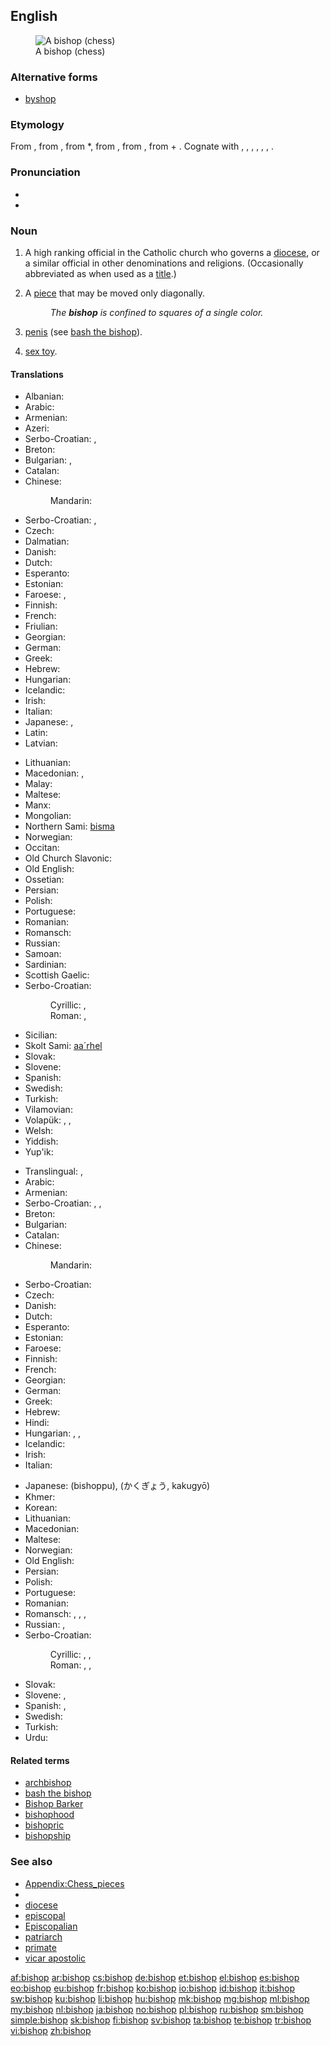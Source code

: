 {{wikipedia|Bishop}}
==English==
{{rfc-auto}}
[[File:Chess bishop 0970.jpg|thumb|A {{pedlink|Staunton|w=Staunton chess set}} bishop (chess)]]

===Alternative forms===
* [[byshop]] {{qualifier|obsolete}}

===Etymology===
From {{etyl|enm}} {{term|bishop|lang=enm}}, from {{etyl|ang}} {{term|biscop||bishop|lang=ang}}, from {{etyl|VL.}} *{{term||biscopus|lang=la}}, from {{etyl|la}} {{term|episcopus||overseer, supervisor|lang=la}}, from {{etyl|grc}} {{term|ἐπίσκοπος||overseer|tr=episkopos|sc=polytonic}}, from {{term|ἐπί||over|tr=epi|sc=polytonic}} + {{term|σκοπέω||I examine|tr=skopeō|sc=polytonic}}. Cognate with {{etyl|fy|-}} {{term|biskop||bishop|lang=fy}}, {{etyl|nl|-}} {{term|bisschop||bishop|lang=nl}}, {{etyl|de|-}} {{term|Bischof||bishop|lang=de}}, {{etyl|sv|-}} {{term|biskop||bishop|lang=sv}}, {{etyl|no|-}} {{term|biskop||bishop|lang=no}}, {{etyl|is|-}} {{term|biskup||bishop|lang=is}}, {{etyl|got|-}} {{term|||tr=aipiskaupus|bishop|lang=got}}.

===Pronunciation===
* {{IPA|/ˈbɪʃəp/}}
* {{audio|En-us-bishop.ogg|Audio (US)}}

===Noun===
{{en-noun}}

# A high ranking official in the Catholic church who governs a [[diocese]], or a similar official in other denominations and religions. (Occasionally abbreviated as {{term|Bp.|lang=en}} when used as a [[title]].)
# {{chess}} A [[piece]] that may be moved only diagonally.
#: ''The '''bishop''' is confined to squares of a single color.''
# {{slang}} [[penis]] (see [[bash the bishop]]).
# {{slang}} [[sex toy]].

====Translations====
{{trans-top|church official}}
* Albanian: {{t-|sq|peshkop}}
* Arabic: {{t-|ar|أسقف|tr='úsquf}}
* Armenian: {{t-|hy|եպիսկոպոս|tr=episkopos}}
* Azeri: {{t-|az|yepiskop}}
* Serbo-Croatian: {{t-|sh|episkop|m}}, {{t-|sh|biskup|m}}
* Breton: {{t+|br|eskob|m}}
* Bulgarian: {{t+|bg|епископ|m}}, {{t+|bg|владика|m}}
* Catalan: {{t-|ca|bisbe|m}}
* Chinese:
*: Mandarin: {{t|cmn|主教|tr=zhǔjiào|sc=Hani}}
* Serbo-Croatian: {{t-|sh|biskup|m}}, {{t-|sh|episkop|m}}
* Czech: {{t-|cs|biskup|m}}
* Dalmatian: {{tø|dlm|pascu|m}}
* Danish: {{t-|da|biskop|c}}
* Dutch: {{t+|nl|bisschop|m}}
* Esperanto: {{t-|eo|episkopo}}
* Estonian: {{t-|et|piiskop}}
* Faroese: {{t-|fo|biskupur|m}}, {{t-|fo|bispur|m}}
* Finnish: {{t+|fi|piispa}}
* French: {{t+|fr|évêque|m}}
* Friulian: {{tø|fur|vescul|m}}
* Georgian: {{t-|ka|ეპისკოპოსი|tr=episkoposi|sc=Geor}}
* German: {{t+|de|Bischof|m}}
* Greek: {{t+|el|επίσκοπος|m|tr=epískopos|sc=Grek}}
* Hebrew: {{t+|he|בישוף|m|tr=bishof}}
* Hungarian: {{t+|hu|püspök}}
* Icelandic: {{t+|is|biskup|m}}
* Irish: {{t-|ga|easpag|m}}
* Italian: {{t+|it|vescovo|m}}
* Japanese: {{t-|ja|主教|tr=しゅきょう, shukyō}} {{qualifier|Orthodox and Anglican church}}, {{t-|ja|司教|tr=しきょう, shikyō}} {{qualifier|Catholic church}}
* Latin: {{t-|la|episcopus|m}}
* Latvian: {{t+|lv|bīskaps}}
{{trans-mid}}
* Lithuanian: {{t-|lt|vyskupas|m}}
* Macedonian: {{t-|mk|епископ|m|tr=épiskop}}, {{t-|mk|бискуп|m|tr=bískup}}
* Malay: {{t-|ms|biskop}}
* Maltese: {{t-|mt|isqof|m}}
* Manx: {{t-|gv|aspick|m}}
* Mongolian: {{t-|mn|хүрээний тэргүүн|sc=Cyrl}}
* Northern Sami: [[bisma]]
* Norwegian: {{t+|no|biskop}}
* Occitan: {{t+|oc|avesque|m}}
* Old Church Slavonic: {{tø|cu|бискѹпъ|m|tr=biskupŭ|sc=Cyrl}}
* Old English: {{t-|ang|biscop|m}}
* Ossetian: {{tø|os|алчер|tr=alčer|sc=Cyrl}}
* Persian: {{t+|fa|اسقف|tr=osghof}}
* Polish: {{t+|pl|biskup|m}}
* Portuguese: {{t+|pt|bispo|m}}
* Romanian: {{t-|ro|episcop|m}}
* Romansch: {{t-|rm|uvestg|m}}
* Russian: {{t+|ru|епископ|m|tr=jepískop}}
* Samoan: {{t-|sm|'epikopō}}
* Sardinian: {{t-|sc|obíscu|m}}
* Scottish Gaelic: {{t-|gd|easbaig|m}}
* Serbo-Croatian:
*: Cyrillic: {{t-|sh|епископ|m}}, {{t-|sh|бискуп|m}}
*: Roman: {{t-|sh|episkop|m}}, {{t-|sh|biskup|m}}
* Sicilian: {{t+|scn|vìscuvu|m}}
* Skolt Sami: [[aa´rhel]]
* Slovak: {{t-|sk|biskup|m}}
* Slovene: {{t+|sl|škof|m}}
* Spanish: {{t+|es|obispo|m}}
* Swedish: {{t+|sv|biskop|c}}
* Turkish: {{t+|tr|piskopos}}
* Vilamovian: {{tø|wym|bisküp}}
* Volapük: {{qualifier|male or female}} {{t+|vo|bijop}}, {{qualifier|male}} {{t-|vo|hibijop}}, {{qualifier|female}} {{t-|vo|jibijop}}
* Welsh: {{t-|cy|esgob|m}}
* Yiddish: {{t-|yi|ביסקופּ|m|tr=biskup}}
* Yup'ik: {{tø|esu|allgiliyaq}}
{{trans-bottom}}

{{trans-top|chess piece}}
* Translingual: {{tø|mul|♗}}, {{tø|mul|♝}}
* Arabic: {{t-|ar|فيل|m|tr=fiil}}
* Armenian: {{t+|hy|փիղ|tr=p'iġ}}
* Serbo-Croatian: {{t-|sh|lovac|m}}, {{t-|sh|trkač|m}}, {{t-|sh|laufer|m}}
* Breton: {{t+|br|furlukin|m}}
* Bulgarian: {{t-|bg|офицер|m}}
* Catalan: {{t-|ca|alfil|m}}
* Chinese:
*: Mandarin: {{t-|cmn|象|tr=xiàng|sc=Hani}}
* Serbo-Croatian: {{t-|sh|lovac|m}}
* Czech: {{t-|cs|střelec|m}}
* Danish: {{t+|da|løber|c}}
* Dutch: {{t+|nl|loper|m}}
* Esperanto: {{t+|eo|kuriero}}
* Estonian: {{t-|et|oda}}
* Faroese: {{t-|fo|bispur|m}}
* Finnish: {{t+|fi|lähetti}}
* French: {{t+|fr|fou|m}}
* Georgian: {{t+|ka|კუ|tr=ku|sc=Geor}}
* German: {{t+|de|Läufer|m}}
* Greek: {{t+|el|αξιωματικός|m|tr=axiomatikós|sc=Grek}}
* Hebrew: {{t+|he|רץ|f|tr=ratz}}
* Hindi: {{t+|hi|ऊँट|m|tr=ū.nt'}}
* Hungarian: {{t+|hu|futó}}, {{t+|hu|futár}}, {{t+|hu|bolond}}
* Icelandic: {{t+|is|biskup|m}}
* Irish: {{t-|ga|easpag|m}}
* Italian: {{t+|it|alfiere|m}}
{{trans-mid}}
* Japanese: {{t-|ja|ビショップ}} (bishoppu), {{t-|ja|角行}} (かくぎょう, kakugyō)
* Khmer: {{t-|km|​គោល|tr=koul|sc=Khmr}}
* Korean: {{t-|ko|비숍|tr=bisyop|sc=Hang}}
* Lithuanian: {{t-|lt|rikis|m}}
* Macedonian: {{t-|mk|ловец|m|tr=lóvec}}
* Maltese: {{t-|mt|isqof|m}}
* Norwegian: {{t+|no|løper|m}}
* Old English: {{t-|ang|biscop|m}}
* Persian: {{t+|fa|فیل|tr=fil}}
* Polish: {{t+|pl|goniec|m}}
* Portuguese: {{t+|pt|bispo|m}}
* Romanian: {{t+|ro|nebun|m}}
* Romansch: {{qualifier|Rumantsch Grischun, Sursilvan}} {{t-|rm|currider|m}}, {{qualifier|Sutsilvan}} {{t-|rm|curider|m}}, {{qualifier|Surmiran}} {{t-|rm|currier|m}}, {{qualifier|Puter, Vallader}} {{t-|rm|curridur|m}}
* Russian: {{t+|ru|слон|m|tr=slon}}, {{t+|ru|офицер|m|tr=oficér}} {{qualifier|informal}}
* Serbo-Croatian:
*: Cyrillic: {{t-|sh|ловац|m}}, {{t-|sh|тркач|m}}, {{t-|sh|лауфер|m}}
*: Roman: {{t-|sh|lovac|m}}, {{t-|sh|trkač|m}}, {{t-|sh|laufer|m}}
* Slovak: {{t-|sk|strelec|m}}
* Slovene: {{t-|sl|tekač|m}}, {{t+|sl|lovec|m}}
* Spanish: {{t+|es|alfil|m}}, {{t-|es|arfil|m}}
* Swedish: {{t+|sv|löpare|c}}
* Turkish: {{t+|tr|fil}}
* Urdu: {{t-|ur|اونٹ|m|tr=ū.nt'}}
{{trans-bottom}}

====Related terms====
* [[archbishop]]
* [[bash the bishop]]
* [[Bishop Barker]]
* [[bishophood]]
* [[bishopric]]
* [[bishopship]]

===See also===
* [[Appendix:Chess_pieces]]
* {{list|en|chess pieces}}
* [[diocese]]
* [[episcopal]]
* [[Episcopalian]]
* [[patriarch]]
* [[primate]]
* [[vicar apostolic]]

[[af:bishop]]
[[ar:bishop]]
[[cs:bishop]]
[[de:bishop]]
[[et:bishop]]
[[el:bishop]]
[[es:bishop]]
[[eo:bishop]]
[[eu:bishop]]
[[fr:bishop]]
[[ko:bishop]]
[[io:bishop]]
[[id:bishop]]
[[it:bishop]]
[[sw:bishop]]
[[ku:bishop]]
[[li:bishop]]
[[hu:bishop]]
[[mk:bishop]]
[[mg:bishop]]
[[ml:bishop]]
[[my:bishop]]
[[nl:bishop]]
[[ja:bishop]]
[[no:bishop]]
[[pl:bishop]]
[[ru:bishop]]
[[sm:bishop]]
[[simple:bishop]]
[[sk:bishop]]
[[fi:bishop]]
[[sv:bishop]]
[[ta:bishop]]
[[te:bishop]]
[[tr:bishop]]
[[vi:bishop]]
[[zh:bishop]]